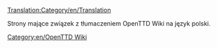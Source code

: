 [[Translation:Category/en/Translation]]

Strony mające związek z tłumaczeniem OpenTTD Wiki na język polski.

[[Category:en/OpenTTD Wiki]]